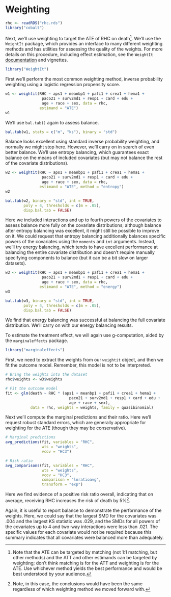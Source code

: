 # Weighting {#sec-ex-weighting}

```r
rhc <- readRDS("rhc.rds")
library("cobalt")
```

Next, we'll use weighting to target the ATE of RHC on death[^ex-weight-1]. We'll use the `WeightIt` package, which provides an interface to many different weighting methods and has utilities for assessing the quality of the weights. For more details on this procedure, including effect estimation, see the `WeightIt` [documentation](https://ngreifer.github.io/WeightIt/) and vignettes.

[^ex-weight-1]: Note that the ATE can be targeted by matching (not 1:1 matching, but other methods) and the ATT and other estimands can be targeted by weighting; don't think matching is for the ATT and weighting is for the ATE. Use whichever method yields the best performance and would be best understood by your audience.

```r
library("WeightIt")
```

First we'll perform the most common weighting method, inverse probability weighting using a logistic regression propensity score.

```r
w1 <- weightit(RHC ~ aps1 + meanbp1 + pafi1 + crea1 + hema1 +
                paco21 + surv2md1 + resp1 + card + edu +
                age + race + sex, data = rhc,
               estimand = "ATE")
w1
```

We'll use `bal.tab()` again to assess balance.

```r
bal.tab(w1, stats = c("m", "ks"), binary = "std")
```

Balance looks excellent using standard inverse probability weighting, and normally we might stop here. However, we'll carry on in search of even better balance. We'll use entropy balancing, which guarantees exact balance on the means of included covariates (but may not balance the rest of the covariate distributions).

```r
w2 <- weightit(RHC ~ aps1 + meanbp1 + pafi1 + crea1 + hema1 +
                paco21 + surv2md1 + resp1 + card + edu +
                age + race + sex, data = rhc,
               estimand = "ATE", method = "entropy")
w2

bal.tab(w2, binary = "std", int = TRUE,
        poly = 4, thresholds = c(m = .05),
        disp.bal.tab = FALSE)
```

Here we included interactions and up to fourth powers of the covariates to assess balance more fully on the covariate distributions; although balance after entropy balancing was excellent, it might still be possible to improve on it. We could request that entropy balancing additionally balances specific powers of the covariates using the `moments` and `int` arguments. Instead, we'll try energy balancing, which tends to have excellent performance at balancing the entire covariate distribution and doesn't require manually specifying components to balance (but it can be a bit slow on larger datasets).

```r
w3 <- weightit(RHC ~ aps1 + meanbp1 + pafi1 + crea1 + hema1 +
                paco21 + surv2md1 + resp1 + card + edu +
                age + race + sex, data = rhc,
               estimand = "ATE", method = "energy")
w3

bal.tab(w3, binary = "std", int = TRUE,
        poly = 4, thresholds = c(m = .05),
        disp.bal.tab = FALSE)
```

We find that energy balancing was successful at balancing the full covariate distribution. We'll carry on with our energy balancing results.

To estimate the treatment effect, we will again use g-computation, aided by the `marginaleffects` package.

```r
library("marginaleffects")
```

First, we need to extract the weights from our `weightit` object, and then we fit the outcome model. Remember, this model is not to be interpreted.

```r
# Bring the weights into the dataset
rhc$weights <- w3$weights

# Fit the outcome model
fit <- glm(death ~ RHC * (aps1 + meanbp1 + pafi1 + crea1 + hema1 +
                            paco21 + surv2md1 + resp1 + card + edu +
                            age + race + sex),
           data = rhc, weights = weights, family = quasibinomial)
```

Next we'll compute the marginal predictions and their ratio. Here we'll request robust standard errors, which are generally appropriate for weighting for the ATE (though they may be conservative).

```r
# Marginal predictions
avg_predictions(fit, variables = "RHC",
                wts = "weights",
                vcov = "HC3")

# Risk ratio
avg_comparisons(fit, variables = "RHC",
                wts = "weights",
                vcov = "HC3",
                comparison = "lnratioavg",
                transform = "exp")
```

Here we find evidence of a positive risk ratio overall, indicating that on average, receiving RHC increases the risk of death by 5%[^ex-weight-2].

[^ex-weight-2]: Note, in this case, the conclusions would have been the same regardless of which weighting method we moved forward with.

Again, it is useful to report balance to demonstrate the performance of the weights. Here, we could say that the largest SMD for the covariates was .004 and the largest KS statistic was .029, and the SMDs for all powers of the covariates up to 4 and two-way interactions were less than .021. The specific values for each covariate would not be required because this summary indicates that all covariates were balanced more than adequately.
